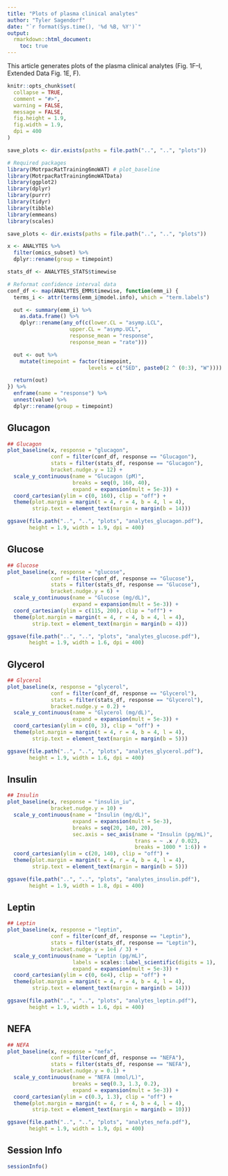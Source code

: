 ```yaml
---
title: "Plots of plasma clinical analytes"
author: "Tyler Sagendorf"
date: "`r format(Sys.time(), '%d %B, %Y')`"
output: 
  rmarkdown::html_document:
    toc: true
---
```


This article generates plots of the plasma clinical analytes (Fig. 1F--I, Extended Data Fig. 1E, F).

```r
knitr::opts_chunk$set(
  collapse = TRUE,
  comment = "#>",
  warning = FALSE,
  message = FALSE,
  fig.height = 1.9,
  fig.width = 1.9,
  dpi = 400
)

save_plots <- dir.exists(paths = file.path("..", "..", "plots"))
```

```r
# Required packages
library(MotrpacRatTraining6moWAT) # plot_baseline
library(MotrpacRatTraining6moWATData)
library(ggplot2)
library(dplyr)
library(purrr)
library(tidyr)
library(tibble)
library(emmeans)
library(scales)

save_plots <- dir.exists(paths = file.path("..", "..", "plots"))
```

```r
x <- ANALYTES %>%
  filter(omics_subset) %>%
  dplyr::rename(group = timepoint)

stats_df <- ANALYTES_STATS$timewise

# Reformat confidence interval data
conf_df <- map(ANALYTES_EMM$timewise, function(emm_i) {
  terms_i <- attr(terms(emm_i@model.info), which = "term.labels")

  out <- summary(emm_i) %>%
    as.data.frame() %>%
    dplyr::rename(any_of(c(lower.CL = "asymp.LCL",
                    upper.CL = "asymp.UCL",
                    response_mean = "response",
                    response_mean = "rate")))

  out <- out %>%
    mutate(timepoint = factor(timepoint,
                          levels = c("SED", paste0(2 ^ (0:3), "W"))))

  return(out)
}) %>%
  enframe(name = "response") %>%
  unnest(value) %>%
  dplyr::rename(group = timepoint)
```

## Glucagon

```r
## Glucagon
plot_baseline(x, response = "glucagon",
              conf = filter(conf_df, response == "Glucagon"),
              stats = filter(stats_df, response == "Glucagon"),
              bracket.nudge.y = 12) +
  scale_y_continuous(name = "Glucagon (pM)",
                     breaks = seq(0, 160, 40),
                     expand = expansion(mult = 5e-3)) +
  coord_cartesian(ylim = c(0, 160), clip = "off") +
  theme(plot.margin = margin(t = 4, r = 4, b = 4, l = 4),
        strip.text = element_text(margin = margin(b = 14)))
```

```r
ggsave(file.path("..", "..", "plots", "analytes_glucagon.pdf"),
       height = 1.9, width = 1.9, dpi = 400)
```


## Glucose

```r
## Glucose
plot_baseline(x, response = "glucose",
              conf = filter(conf_df, response == "Glucose"),
              stats = filter(stats_df, response == "Glucose"),
              bracket.nudge.y = 6) +
  scale_y_continuous(name = "Glucose (mg/dL)",
                     expand = expansion(mult = 5e-3)) +
  coord_cartesian(ylim = c(115, 200), clip = "off") +
  theme(plot.margin = margin(t = 4, r = 4, b = 4, l = 4),
        strip.text = element_text(margin = margin(b = 4)))
```

```r
ggsave(file.path("..", "..", "plots", "analytes_glucose.pdf"),
       height = 1.9, width = 1.6, dpi = 400)
```


## Glycerol

```r
## Glycerol
plot_baseline(x, response = "glycerol",
              conf = filter(conf_df, response == "Glycerol"),
              stats = filter(stats_df, response == "Glycerol"),
              bracket.nudge.y = 0.2) +
  scale_y_continuous(name = "Glycerol (mg/dL)",
                     expand = expansion(mult = 5e-3)) +
  coord_cartesian(ylim = c(0, 3), clip = "off") +
  theme(plot.margin = margin(t = 4, r = 4, b = 4, l = 4),
        strip.text = element_text(margin = margin(b = 5)))
```

```r
ggsave(file.path("..", "..", "plots", "analytes_glycerol.pdf"),
       height = 1.9, width = 1.6, dpi = 400)
```


## Insulin

```r
## Insulin
plot_baseline(x, response = "insulin_iu",
              bracket.nudge.y = 10) +
  scale_y_continuous(name = "Insulin (mg/dL)",
                     expand = expansion(mult = 5e-3),
                     breaks = seq(20, 140, 20),
                     sec.axis = sec_axis(name = "Insulin (pg/mL)",
                                         trans = ~ .x / 0.023,
                                         breaks = 1000 * 1:6)) +
  coord_cartesian(ylim = c(20, 140), clip = "off") +
  theme(plot.margin = margin(t = 4, r = 4, b = 4, l = 4),
        strip.text = element_text(margin = margin(b = 5)))
```

```r
ggsave(file.path("..", "..", "plots", "analytes_insulin.pdf"),
       height = 1.9, width = 1.8, dpi = 400)
```


## Leptin

```r
## Leptin
plot_baseline(x, response = "leptin",
              conf = filter(conf_df, response == "Leptin"),
              stats = filter(stats_df, response == "Leptin"),
              bracket.nudge.y = 1e4 / 3) +
  scale_y_continuous(name = "Leptin (pg/mL)",
                     labels = scales::label_scientific(digits = 1),
                     expand = expansion(mult = 5e-3)) +
  coord_cartesian(ylim = c(0, 6e4), clip = "off") +
  theme(plot.margin = margin(t = 4, r = 4, b = 4, l = 4),
        strip.text = element_text(margin = margin(b = 14)))
```

```r
ggsave(file.path("..", "..", "plots", "analytes_leptin.pdf"),
       height = 1.9, width = 1.6, dpi = 400)
```


## NEFA

```r
## NEFA
plot_baseline(x, response = "nefa",
              conf = filter(conf_df, response == "NEFA"),
              stats = filter(stats_df, response == "NEFA"),
              bracket.nudge.y = 0.1) +
  scale_y_continuous(name = "NEFA (mmol/L)",
                     breaks = seq(0.3, 1.3, 0.2),
                     expand = expansion(mult = 5e-3)) +
  coord_cartesian(ylim = c(0.3, 1.3), clip = "off") +
  theme(plot.margin = margin(t = 4, r = 4, b = 4, l = 4),
        strip.text = element_text(margin = margin(b = 10)))
```

```r
ggsave(file.path("..", "..", "plots", "analytes_nefa.pdf"),
       height = 1.9, width = 1.9, dpi = 400)
```


## Session Info

```r
sessionInfo()
```

